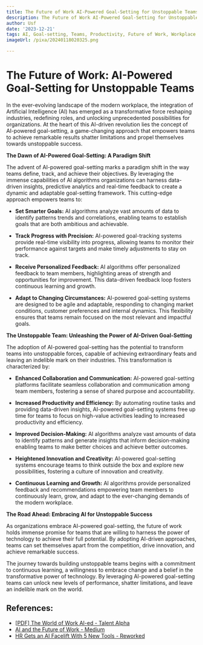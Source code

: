 ```yaml
---
title: The Future of Work AI-Powered Goal-Setting for Unstoppable Teams
description: The Future of Work AI-Powered Goal-Setting for Unstoppable Teams
author: Usf
date: '2023-12-21'
tags: AI, Goal-setting, Teams, Productivity, Future of Work, Workplace Innovation
imageUrl: /pixa/20240118020325.png

---
```

# The Future of Work: AI-Powered Goal-Setting for Unstoppable Teams

In the ever-evolving landscape of the modern workplace, the integration of Artificial Intelligence (AI) has emerged as a transformative force reshaping industries, redefining roles, and unlocking unprecedented possibilities for organizations. At the heart of this AI-driven revolution lies the concept of AI-powered goal-setting, a game-changing approach that empowers teams to achieve  remarkable results shatter limitations and propel themselves towards unstoppable success.

**The Dawn of AI-Powered  Goal-Setting:  A Paradigm  Shift**

The advent of AI-powered goal-setting marks a  paradigm shift in the way  teams define, track,  and achieve  their objectives. By leveraging the immense  capabilities of AI algorithms organizations can harness data-driven insights, predictive analytics and real-time  feedback to create a dynamic and adaptable goal-setting framework. This cutting-edge approach empowers teams to:

- **Set Smarter Goals:** AI algorithms analyze vast amounts of data to identify patterns trends and  correlations, enabling  teams  to establish goals that are both ambitious and achievable.

-  **Track  Progress with Precision:**  AI-powered goal-tracking systems provide real-time visibility into progress, allowing teams to monitor their performance against targets and make timely adjustments to stay on track.

-  **Receive Personalized Feedback:** AI algorithms  offer personalized  feedback to team members, highlighting areas of strength and opportunities  for improvement. This data-driven feedback loop fosters continuous learning and growth.

- **Adapt to Changing Circumstances:** AI-powered goal-setting systems are designed to be agile and adaptable, responding to changing market conditions, customer preferences and internal dynamics. This flexibility  ensures that teams remain focused on the most relevant and impactful goals.

**The  Unstoppable Team:  Unleashing the Power of AI-Driven Goal-Setting**

The adoption of AI-powered goal-setting has the potential to transform teams into unstoppable forces, capable of achieving extraordinary feats and leaving an indelible mark on their industries.  This transformation is characterized by:

- **Enhanced Collaboration and  Communication:** AI-powered  goal-setting platforms facilitate seamless collaboration and communication among team members, fostering a sense of shared purpose and accountability.

- **Increased Productivity and Efficiency:** By automating routine tasks and providing data-driven insights, AI-powered goal-setting  systems free up  time for teams to focus on high-value activities leading to increased productivity and efficiency.

- **Improved Decision-Making:** AI algorithms analyze vast amounts of data to identify patterns and  generate insights that  inform decision-making enabling teams  to make better choices and achieve better outcomes.

- **Heightened  Innovation and Creativity:** AI-powered goal-setting systems encourage teams  to think  outside  the box  and explore new possibilities, fostering a culture of innovation and creativity.

- **Continuous Learning and Growth:** AI algorithms provide personalized feedback and recommendations empowering team members to continuously learn,  grow, and adapt to  the  ever-changing demands of the modern workplace.

**The  Road Ahead: Embracing AI for Unstoppable Success**

As  organizations embrace AI-powered goal-setting, the future of work holds  immense promise for teams that are willing to harness the power of technology to achieve their full potential. By adopting AI-driven  approaches, teams can set  themselves apart  from the competition, drive  innovation, and achieve remarkable success.

The journey towards building unstoppable  teams begins with a commitment to continuous  learning, a willingness to embrace change and a belief in the  transformative power of technology. By leveraging AI-powered goal-setting teams can unlock new levels of  performance,  shatter limitations, and leave an indelible mark on the  world.

## References:
- [[PDF] The World of Work AI-ed - Talent Alpha](https://talent-alpha.com/wp-content/uploads/2023/11/The-Future-of-Work-Report-2024-Future-of-Work-AI-ed.pdf?utm_source=download&utm_medium=LP&utm_campaign=fow24)
- [AI and the Future of Work - Medium](https://medium.com/@tantowigilang/ai-and-the-future-of-work-d3fb0747118c)
- [HR Gets an AI Facelift With 5 New Tools - Reworked](https://www.reworked.co/talent-management/ai-for-hr-5-new-tools-coming-soon/)
